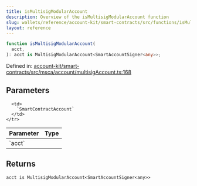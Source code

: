 ```yaml
---
title: isMultisigModularAccount
description: Overview of the isMultisigModularAccount function
slug: wallets/reference/account-kit/smart-contracts/src/functions/isMultisigModularAccount
layout: reference
---
```


```ts
function isMultisigModularAccount(
  acct,
): acct is MultisigModularAccount<SmartAccountSigner<any>>;
```

Defined in: [account-kit/smart-contracts/src/msca/account/multisigAccount.ts:168](https://github.com/alchemyplatform/aa-sdk/blob/da19afd63b0ba06a4de95b0d2d7871f64d546304/account-kit/smart-contracts/src/msca/account/multisigAccount.ts#L168)

## Parameters

<table>
  <thead>
    <tr>
      <th align="left">Parameter</th>
      <th align="left">Type</th>
    </tr>
  </thead>

  <tbody>
    <tr>
      <td>
        `acct`
      </td>

      <td>
        `SmartContractAccount`
      </td>
    </tr>

  </tbody>
</table>

## Returns

`acct is MultisigModularAccount<SmartAccountSigner<any>>`
